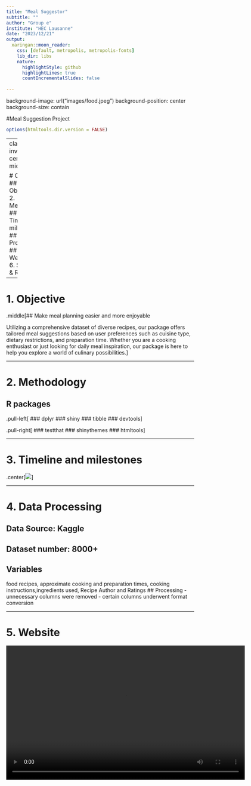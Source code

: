 ```yaml
---
title: "Meal Suggestor"
subtitle: ""
author: "Group e"
institute: "HEC Lausanne"
date: "2023/12/21"
output:
  xaringan::moon_reader:
    css: [default, metropolis, metropolis-fonts]
    lib_dir: libs
    nature:
      highlightStyle: github
      highlightLines: true
      countIncrementalSlides: false
        
---
```


background-image: url("images/food.jpeg")
background-position: center
background-size: contain

#Meal Suggestion Project

```r
options(htmltools.dir.version = FALSE)
```
---
class: inverse, center, middle

# Overview
## 1. Objective 
## 2. Methodology 
## 3. Timeline and milestones
## 4. Data Processing
## 5. Website
## 6. ShinyApp & R package
---

# 1. Objective



.middle[## Make meal planning easier and more enjoyable 

Utilizing a comprehensive dataset of diverse recipes, our package offers tailored meal suggestions based on user preferences such as cuisine type, dietary restrictions, and preparation time. Whether you are a cooking enthusiast or just looking for daily meal inspiration, our package is here to help you explore a world of culinary possibilities.]

<style>
.middle {
  margin-top: 150px; 
}
</style>
---

# 2. Methodology

## R packages

.pull-left[
### dplyr
### shiny
### tibble
### devtools
]


.pull-right[
### testthat
### shinythemes
### htmltools
]






---

# 3. Timeline and milestones

.center[![](images/timeline.png)]

---

# 4. Data Processing

## Data Source: Kaggle
## Dataset number: 8000+
## Variables
food recipes, approximate cooking and preparation times, cooking instructions,ingredients used, Recipe Author and Ratings
## Processing
- unnecessary columns were removed
- certain columns underwent format conversion

---


# 5. Website


<video width="640" height="360" controls>
  <source src="video/replace.mp4" type="video/mp4">
  Your browser does not support the video tag.
</video>

---

# 6. ShinyApp & R package

## Features
### Cuisine Filter
Find meals from specific cuisines like Mexican, Italian, Indian, and more.
### Dietary Considerations
Filter recipes based on dietary needs such as vegetarian, vegan, or gluten-free options.
### Preparation and Cooking Time
Choose recipes based on the time you have available, from quick snacks to elaborate dinners.
### Ingredient-based Suggestions
Get recommendations based on ingredients you already have at home.

---
# 6.1 R package

Package Source

url:https://github.com/ptds2023/Mealsuggestor/tree/main

---

# 6.2 ShinyApp



.pull-left[## Meal suggestor]

.pull-right[![](images/shinyApp 1.jpeg)]

---


# 6.2 ShinyApp

.pull-left[
![](images/shinyApp 2.jpeg)
]

.pull-right[
![](images/shinyApp 3.jpeg)
]

---

# 7. Limitation & Future Enhancement

---

class: inverse, center, middle

<html>
  <style>
    .custom-font {
      font-weight: bold;
      font-size: 4em;
    }
  </style>
  <div class="custom-font">Thank you!</div>
</html>

